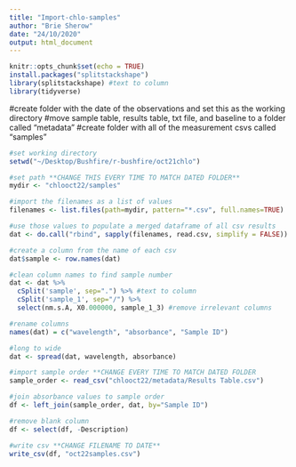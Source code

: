 ```yaml
---
title: "Import-chlo-samples"
author: "Brie Sherow"
date: "24/10/2020"
output: html_document
---
```


```r
knitr::opts_chunk$set(echo = TRUE)
install.packages("splitstackshape")
library(splitstackshape) #text to column
library(tidyverse)
```
#create folder with the date of the observations and set this as the working directory
#move sample table, results table, txt file, and baseline to a folder called "metadata" 
#create folder with all of the measurement csvs called "samples"

```r
#set working directory
setwd("~/Desktop/Bushfire/r-bushfire/oct21chlo")

#set path **CHANGE THIS EVERY TIME TO MATCH DATED FOLDER**
mydir <- "chlooct22/samples"

#import the filenames as a list of values
filenames <- list.files(path=mydir, pattern="*.csv", full.names=TRUE) 

#use those values to populate a merged dataframe of all csv results
dat <- do.call("rbind", sapply(filenames, read.csv, simplify = FALSE)) 

#create a column from the name of each csv
dat$sample <- row.names(dat)

#clean column names to find sample number
dat <- dat %>%
  cSplit('sample', sep=".") %>% #text to column
  cSplit('sample_1', sep="/") %>%
  select(nm.s.A, X0.000000, sample_1_3) #remove irrelevant columns

#rename columns
names(dat) = c("wavelength", "absorbance", "Sample ID")

#long to wide
dat <- spread(dat, wavelength, absorbance)
```

```r

#import sample order **CHANGE EVERY TIME TO MATCH DATED FOLDER
sample_order <- read_csv("chlooct22/metadata/Results Table.csv")

#join absorbance values to sample order
df <- left_join(sample_order, dat, by="Sample ID")

#remove blank column
df <- select(df, -Description)

#write csv **CHANGE FILENAME TO DATE**
write_csv(df, "oct22samples.csv")
```

